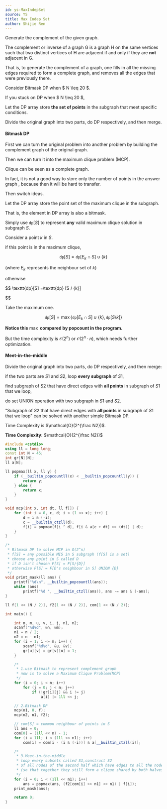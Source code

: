 ```yaml
---
id: ys-MaxIndepSet
source: YS
title: Max Indep Set
author: Shijie Ren
---
```


<Spoiler title="Hint 1">

Generate the complement of the given graph.

The complement or inverse of a graph G is a graph H on the same vertices
such that two distinct vertices of H are adjacent if and only if
they are **not** adjacent in G.

That is, to generate the complement of a graph,
one fills in all the missing edges required to form a complete graph,
and removes all the edges that were previously there.

</Spoiler>

<Spoiler title="Hint 2">

Consider Bitmask DP when $ N \leq 20 $.

</Spoiler>

<Spoiler title="Hint 3">

If you stuck on DP when $ N \leq 20 $,

Let the DP array store **the set of points** in the subgraph
that meet specific conditions.

</Spoiler>

<Spoiler title="Hint 4">

Divide the original graph into two parts, do DP respectively, and then merge.

</Spoiler>

<Spoiler title="Explanation">

#### Bitmask DP

First we can turn the original problem into another problem
by building the complement graph of the original graph.

Then we can turn it into the maximum clique problem (MCP).

Clique can be seen as a complete graph.

In fact, it is not a good way to store only the number of points in the answer graph ,
because then it will be hard to transfer.

Then switch ideas.

Let the DP array store the point set of the maximum clique in
the subgraph.

That is, the element in DP array is also a bitmask.

Simply use $\texttt{dp}[S]$ to represent **any** valid maximum clique solution in
subgraph $S$.

Consider a point $k$ in $S$.

if this point is in the maximum clique,

$$
\texttt{dp}[S] = \texttt{dp}[E_k\cap S] \cup \{k\}
$$

(where $E_k$ represents the neighbour set of $k$)

otherwise

$$
\texttt{dp}[S] =\texttt{dp} [S / {k}]

$$

Take the maximum one.

$$
\texttt{dp}[S] = \max\{ \texttt{dp}[E_k\cap S] \cup \{k\} , \texttt{dp} [S / {k}] \}
$$

**Notice this** $\max$ **compared by popcount in the program.**

But the time complexity is $\mathcal{O}(2 ^ n)$ or $\mathcal{O}(2 ^ n \cdot n)$,
which needs further optimization.

#### Meet-in-the-middle

Divide the original graph into two parts, do DP respectively, and then merge:

if the two parts are $S1$ and $S2$, loop **every subgraph** of $S1$,

find subgraph of $S2$ that have direct edges with **all points** in subgraph of
$S1$ that we loop,

do set UNION operation with two subgraph in $S1$ and $S2$.

"Subgraph of $S2$ that have direct edges with **all points** in subgraph of $S1$
that we loop" can be solved with another simple Bitmask DP.

Time Complexity is $\mathcal{O}(2^{\frac N2})$.

</Spoiler>

<Spoiler title="Implementation">

**Time Complexity:** $\mathcal{O}(2^{\frac N2})$

<LanguageSection>

<CPPSection>

```cpp
#include <cstdio>
using ll = long long;
const int N = 45;
int gr[N][N];
ll a[N];

ll popmax(ll x, ll y) {
	if (__builtin_popcountll(x) < __builtin_popcountll(y)) {
		return y;
	} else {
		return x;
	}
}

void mcp(int x, int dt, ll f[]) {
	for (int i = 0, c, d; i < (1 << x); i++) {
		d = i & (-i);
		c = __builtin_ctzll(d);
		f[i] = popmax(f[i ^ d], f[i & a[c + dt] >> (dt)] | d);
	}
}

/*
 * Bitmask DP to solve MCP in O(2^n)
 * f[S] = any possible MIS in S subgraph (f[S] is a set)
 * choose any point in S called D
 * if D isn't chosen F[S] = F[S/{D}]
 * otherwise F[S] = F[D's neighbour in S] UNION {D}
 */
void print_mask(ll ans) {
	printf("%d\n", __builtin_popcountll(ans));
	while (ans)
		printf("%d ", __builtin_ctzll(ans)), ans -= ans & (-ans);
}

ll f[1 << (N / 2)], f2[1 << (N / 2)], com[1 << (N / 2)];

int main() {

	int n, m, u, v, i, j, n1, n2;
	scanf("%d%d", &n, &m);
	n1 = n / 2;
	n2 = n - n1;
	for (i = 1; i <= m; i++) {
		scanf("%d%d", &u, &v);
		gr[u][v] = gr[v][u] = 1;
	}

	/*
	 * 1.use Bitmask to represent complement graph
	 * now is to solve a Maximum Clique Problem(MCP)
	 */
	for (i = 0; i < n; i++)
		for (j = 0; j < n; j++)
			if (!gr[i][j] && i != j)
				a[i] |= 1ll << j;

	// 2.Bitmask DP
	mcp(n1, 0, f);
	mcp(n2, n1, f2);

	// com[S] = common neighbour of points in S
	ll ans = 0;
	com[0] = (1ll << n) - 1;
	for (i = 1ll; i < (1ll << n1); i++)
		com[i] = com[i - (i & (-i))] & a[__builtin_ctzll(i)];

	/*
	 * 3.Meet-in-the-middle
	 * loop every subsets called S1,construct S2
	 * of all nodes of the second half which have edges to all the nodes in S1
	 * (so that together they still form a clique shared by both halves)
	 */
	for (i = 0; i < (1ll << n1); i++)
		ans = popmax(ans, (f2[com[i] >> n1] << n1) | f[i]);
	print_mask(ans);

	return 0;
}
```

</CPPSection>

</LanguageSection>

</Spoiler>
